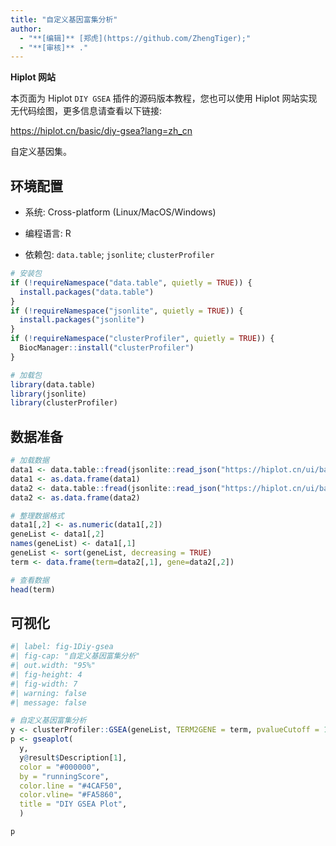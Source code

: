 ```yaml
---
title: "自定义基因富集分析"
author:
  - "**[编辑]** [郑虎](https://github.com/ZhengTiger);"
  - "**[审核]** ."
---
```


::: callout-note
**Hiplot 网站**

本页面为 Hiplot `DIY GSEA` 插件的源码版本教程，您也可以使用 Hiplot 网站实现无代码绘图，更多信息请查看以下链接:

<https://hiplot.cn/basic/diy-gsea?lang=zh_cn>
:::

自定义基因集。

## 环境配置

-   系统: Cross-platform (Linux/MacOS/Windows)

-   编程语言: R

-   依赖包: `data.table`; `jsonlite`; `clusterProfiler`

```r
# 安装包
if (!requireNamespace("data.table", quietly = TRUE)) {
  install.packages("data.table")
}
if (!requireNamespace("jsonlite", quietly = TRUE)) {
  install.packages("jsonlite")
}
if (!requireNamespace("clusterProfiler", quietly = TRUE)) {
  BiocManager::install("clusterProfiler")
}

# 加载包
library(data.table)
library(jsonlite)
library(clusterProfiler)
```

## 数据准备

```r
# 加载数据
data1 <- data.table::fread(jsonlite::read_json("https://hiplot.cn/ui/basic/diy-gsea/data.json")$exampleData$textarea[[1]])
data1 <- as.data.frame(data1)
data2 <- data.table::fread(jsonlite::read_json("https://hiplot.cn/ui/basic/diy-gsea/data.json")$exampleData$textarea[[2]])
data2 <- as.data.frame(data2)

# 整理数据格式
data1[,2] <- as.numeric(data1[,2])
geneList <- data1[,2]
names(geneList) <- data1[,1]
geneList <- sort(geneList, decreasing = TRUE)
term <- data.frame(term=data2[,1], gene=data2[,2])

# 查看数据
head(term)
```

## 可视化

```r
#| label: fig-1Diy-gsea
#| fig-cap: "自定义基因富集分析"
#| out.width: "95%"
#| fig-height: 4
#| fig-width: 7
#| warning: false
#| message: false

# 自定义基因富集分析
y <- clusterProfiler::GSEA(geneList, TERM2GENE = term, pvalueCutoff = 1)
p <- gseaplot(
  y,
  y@result$Description[1],
  color = "#000000",
  by = "runningScore",
  color.line = "#4CAF50",
  color.vline= "#FA5860",
  title = "DIY GSEA Plot",
  )

p
```


